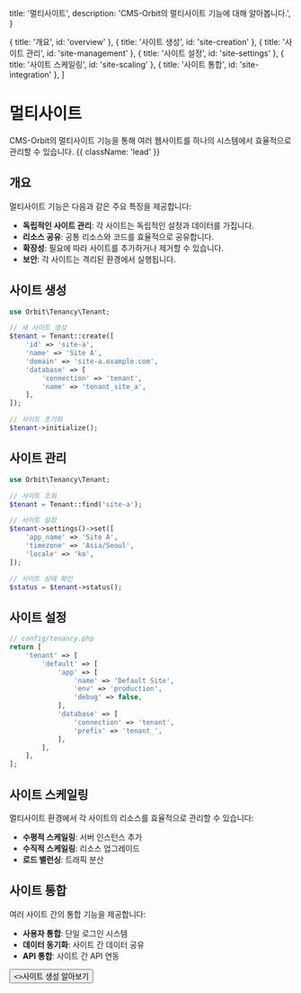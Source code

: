   title: '멀티사이트',
  description: 'CMS-Orbit의 멀티사이트 기능에 대해 알아봅니다.',
}

  { title: '개요', id: 'overview' },
  { title: '사이트 생성', id: 'site-creation' },
  { title: '사이트 관리', id: 'site-management' },
  { title: '사이트 설정', id: 'site-settings' },
  { title: '사이트 스케일링', id: 'site-scaling' },
  { title: '사이트 통합', id: 'site-integration' },
]

# 멀티사이트

CMS-Orbit의 멀티사이트 기능을 통해 여러 웹사이트를 하나의 시스템에서 효율적으로 관리할 수 있습니다. {{ className: 'lead' }}

## 개요

멀티사이트 기능은 다음과 같은 주요 특징을 제공합니다:

- **독립적인 사이트 관리**: 각 사이트는 독립적인 설정과 데이터를 가집니다.
- **리소스 공유**: 공통 리소스와 코드를 효율적으로 공유합니다.
- **확장성**: 필요에 따라 사이트를 추가하거나 제거할 수 있습니다.
- **보안**: 각 사이트는 격리된 환경에서 실행됩니다.

## 사이트 생성

```php {{ title: '사이트 생성' }}
use Orbit\Tenancy\Tenant;

// 새 사이트 생성
$tenant = Tenant::create([
    'id' => 'site-a',
    'name' => 'Site A',
    'domain' => 'site-a.example.com',
    'database' => [
        'connection' => 'tenant',
        'name' => 'tenant_site_a',
    ],
]);

// 사이트 초기화
$tenant->initialize();
```

## 사이트 관리

```php {{ title: '사이트 관리' }}
use Orbit\Tenancy\Tenant;

// 사이트 조회
$tenant = Tenant::find('site-a');

// 사이트 설정
$tenant->settings()->set([
    'app_name' => 'Site A',
    'timezone' => 'Asia/Seoul',
    'locale' => 'ko',
]);

// 사이트 상태 확인
$status = $tenant->status();
```

## 사이트 설정

```php {{ title: '사이트 설정' }}
// config/tenancy.php
return [
    'tenant' => [
        'default' => [
            'app' => [
                'name' => 'Default Site',
                'env' => 'production',
                'debug' => false,
            ],
            'database' => [
                'connection' => 'tenant',
                'prefix' => 'tenant_',
            ],
        ],
    ],
];
```

## 사이트 스케일링

멀티사이트 환경에서 각 사이트의 리소스를 효율적으로 관리할 수 있습니다:

- **수평적 스케일링**: 서버 인스턴스 추가
- **수직적 스케일링**: 리소스 업그레이드
- **로드 밸런싱**: 트래픽 분산

## 사이트 통합

여러 사이트 간의 통합 기능을 제공합니다:

- **사용자 통합**: 단일 로그인 시스템
- **데이터 동기화**: 사이트 간 데이터 공유
- **API 통합**: 사이트 간 API 연동

<div className="not-prose">
  <Button href="/multi-site/site-creation" variant="text" arrow="right">
    <>사이트 생성 알아보기</>
  </Button>
</div> 